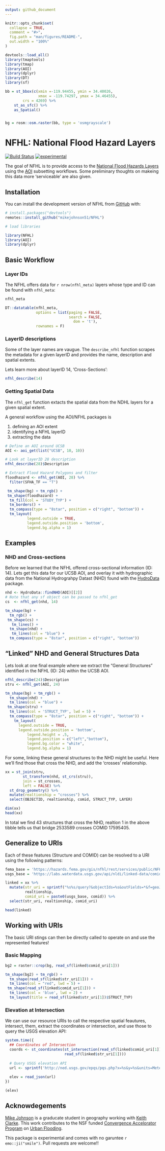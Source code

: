 ```yaml
---
output: github_document
---
```


<!-- README.md is generated from README.Rmd. Please edit that file -->

```r
knitr::opts_chunk$set(
  collapse = TRUE,
  comment = "#>",
  fig.path = "man/figures/README-",
  out.width = "100%"
)

devtools::load_all()
library(tmaptools)
library(tmap)
library(AOI)
library(dplyr)
library(DT)
library(sf)

bb = st_bbox(c(xmin =-119.94455, ymin = 34.40026, 
               xmax = -119.74297, ymax = 34.46455), 
        crs = 4269) %>% 
    st_as_sfc() %>% 
    as_Spatial()


bg = rosm::osm.raster(bb, type = 'osmgrayscale')

```

# NFHL: National Flood Hazard Layers

<!-- badges: start -->

[![Build Status](https://travis-ci.org/mikejohnson51/NFHL.svg?branch=master)](https://travis-ci.org/mikejohnson51/NFHL) [![experimental](http://badges.github.io/stability-badges/dist/experimental.svg)](http://github.com/badges/stability-badges)

<!-- badges: end -->

The goal of NFHL is to provide access to the [National Flood Hazards Layers](https://www.fema.gov/national-flood-hazard-layer-nfhl) using the [AOI](https://github.com/mikejohnson51/AOI) subsetting workflows. Some preliminary thoughts on makeing this data more 'serviceable' are also given.

## Installation

You can install the development version of NFHL from  [GitHub](https://github.com/) with:

``` r
# install.packages("devtools")
remotes::install_github("mikejohnson51/NFHL")

# load libraries

library(NFHL)
library(AOI)
library(dplyr)
```

## Basic Workflow

### Layer IDs
The NFHL offers data for `r nrow(nfhl_meta)` layers whose type and ID can be found with `nfhl_meta`:

```r
nfhl_meta
```

```r
DT::datatable(nfhl_meta, 
              options = list(paging = FALSE,
                             search = FALSE,
                               dom = 't'),
              rownames = F)
```

### LayerID descriptions

Some of the layer names are vaugue. The `describe_nfhl` function scrapes the metadata for a given layerID and provides the name, description and spatial extents. 

Lets learn more about layerID 14, 'Cross-Sections':

```r
nfhl_describe(14)
```

### Getting Spatial Data

The `nfhl_get` function extacts the spatial data from the NDHL layers for a given spatial extent. 

A general workflow using the AOI/NFHL packages is 

  1. defining an AOI extent  
  2. identifying a NFHL layerID  
  3. extracting the data  

```r
# Define an AOI around UCSB
AOI <- aoi_get(list("UCSB", 10, 10))

# Look at layerID 28 description
nfhl_describe(28)$Description

# Extract Flood Hazard Polygons and filter
floodhazard <- nfhl_get(AOI, 28) %>% 
  filter(SFHA_TF == "T")
```

```r
 tm_shape(bg) + tm_rgb() +
 tm_shape(floodhazard) +
  tm_fill(col = 'STUDY_TYP') +
  tm_borders() +
  tm_compass(type = "8star", position = c("right", "bottom")) +
  tm_layout(
          legend.outside = TRUE,
          legend.outside.position = 'bottom',
          legend.bg.alpha = 1)
```

## Examples

### NHD and Cross-sections

Before we learned that the NFHL offered cross-sectional information (ID: 14). Lets get this data for our UCSB AOI, and overlay it with hydrographic data from the National Hydrograhpy Datast (NHD) found with the [HydroData](https://github.com/mikejohnson51/HydroData) package.

```r
nhd <- HydroData::findNHD(AOI)[[2]]
# Note that any sf object can be passed to nfhl_get
cs  <- nfhl_get(nhd, 14)
```

```r
tm_shape(bg) + 
  tm_rgb() +
 tm_shape(cs) +
   tm_lines() +
  tm_shape(nhd) +
   tm_lines(col = "blue") +
  tm_compass(type = "8star", position = c("right", "bottom")) 
```

## "Linked" NHD and General Structures Data

Lets look at one final example where we extract the "General Structures" identified in the NFHL (ID: 24) within the UCSB AOI.

```r
nfhl_describe(24)$Description
stru <- nfhl_get(AOI, 24)
```


```r
tm_shape(bg) + tm_rgb() +
  tm_shape(nhd) +
  tm_lines(col = "blue") +
 tm_shape(stru) +
  tm_lines(col = 'STRUCT_TYP', lwd = 5) +
  tm_compass(type = "8star", position = c("right", "bottom")) +
    tm_layout(
      legend.outside = TRUE,
      legend.outside.position = 'bottom',
          legend.height = .5,
          legend.position = c("left","bottom"),
          legend.bg.color = "white",
          legend.bg.alpha = 1)
```

For some, linking these general structures to the NHD might be useful. Here we'll find those that cross the NHD, and add the 'crosses' relationship.

```r
xx = st_join(stru, 
        st_transform(nhd, st_crs(stru)),
        join = st_crosses,
        left = FALSE) %>% 
  st_drop_geometry() %>% 
  mutate(realtionship = "crosses") %>% 
  select(OBJECTID, realtionship, comid, STRUCT_TYP, LAYER)

dim(xx)
head(xx)
```

In total we find 43 structures that cross the NHD, realtion 1 in the above tibble tells us that bridge 2533589 crosses COMID 17595405.

## Generalize to URIs

Each of these features (Structure and COMID) can be resolved to a URI using the following patterns:

```r
fema_base = 'https://hazards.fema.gov/gis/nfhl/rest/services/public/NFHL/MapServer/'
usgs_base = 'https://labs.waterdata.usgs.gov/api/nldi/linked-data/comid/'

linked = xx %>% 
  mutate(str_uri = sprintf("%s%s/query?&objectIds=%s&outFields=*&f=geoJSON", fema_base, LAYER,OBJECTID),
         realtionship,
         comid_uri = paste0(usgs_base, comid)) %>% 
  select(str_uri, realtionship, comid_uri)

head(linked)
```

## Working with URIs

The basic URI stings can then be directly called to operate on and use the represented features!

### Basic Mapping

```r
bg2 = raster::crop(bg, read_sf(linked$comid_uri[1]))
```

```r
tm_shape(bg2) + tm_rgb() +
  tm_shape(read_sf(linked$str_uri[1])) +
  tm_lines(col = "red", lwd = 5) +
 tm_shape(read_sf(linked$comid_uri[1])) +
  tm_lines(col = 'blue', lwd = 2) +
  tm_layout(title = read_sf(linked$str_uri[1])$STRUCT_TYP)
```

### Elevation at Intersection

We can use our resource URIs to call the respective spatial feautures, intersect, them, extract the coordinates or intersection, and use those to query the USGS elevation API:

```r
system.time({
  ## Coordinates of Intersection
  coords <- st_coordinates(st_intersection(read_sf(linked$comid_uri[1]), 
                           read_sf(linked$str_uri[1])))
  
  # Query USGS elevation API
  url <- sprintf('http://ned.usgs.gov/epqs/pqs.php?x=%s&y=%s&units=Meters&output=json', coords[1], coords[2]) 
          
  elev = read_json(url) 
})
```

```r
(elev)
```

## Acknowdegements

[Mike Johnson](http://mikejohnson51.github.io) is a graducate student in geography working with [Keith Clarke](http://www.geog.ucsb.edu/~kclarke/). This work contributes to the NSF funded [Convergence Accelorator Program](https://nsf.gov/awardsearch/showAward?AWD_ID=1937099&HistoricalAwards=false) on [Urban Flooding](https://ufokn.github.io/UFOKN/).

This package is experimental and comes with no garuntee `r emo::ji("smile")`. Pull requests are welcome!!
